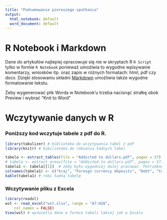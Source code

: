```yaml
---
title: "Podsumowanie pierwszego spotkania"
output:
  html_notebook: default
  word_document: default
---
```


# R Notebook i Markdown

Dane do artykułów najlepiej opracowuje się nie w skryptach R `R Script` tylko w formie `R Notebook` ponieważ umożlwia to wygodne wpisywanie komentarzy, wniosków itp. oraz zapis w różnych formatach: html, pdf czy docx.
Dzięki stosowaniu składni [Markdown](https://github.com/rstudio/cheatsheets/raw/master/rmarkdown-2.0.pdf) umożliwia także wygodne formatowanie tekstu.


Żeby wygenerować plik Worda w Notebook'u trzeba nacisnąć strałkę obok Preview i wybrać "Knit to Word"

# Wczytywanie danych w R

### Poniższy kod wczytuje tabele z pdf do R.

```r
library(tabulizer) # biblioteka do wczytywania tabel z pdf
library(knitr) # bibilioteka do robienia ładnych tabel

tabela <- extract_tables(file = "Addicted to dollars.pdf", pages = 57) # wyciąga samo tabelę ale może robić błędy
# tabela <- extract_areas(file = "Addicted to dollars.pdf", pages = 57) # trzeba zaznaczyć tabelę do wczytania
tabela1 <- tabela[[1]]  # żeby było wygodniej dalej pracować. Potrzebne wtedy, gdy dane są typu 'list'
colnames(tabela1) <- c("kraj", "Foreign currency deposits", "Debt", "Composite") #colnames dodaje nazwy kolumn
kable(tabela1) # robi ładną tabelę
```



### Wczytywanie pliku z Excela

```r
library(readxl)
wst <- read_excel("wst.xlsx", range = "A7:H28", 
    col_names = FALSE)
View(wst) # wyświetla dane w formie tabeli takiej jak w Excelu


```
